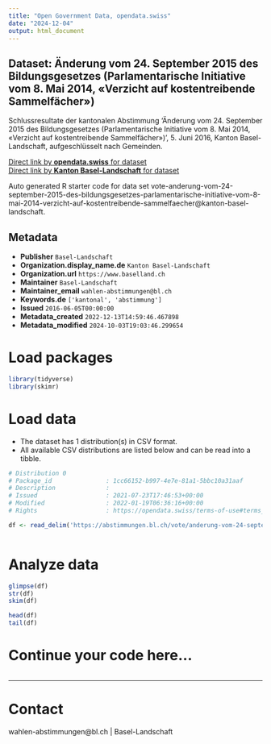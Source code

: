 ```yaml
---
title: "Open Government Data, opendata.swiss"
date: "2024-12-04"
output: html_document
---
```


## Dataset: Änderung vom 24. September 2015 des Bildungsgesetzes (Parlamentarische Initiative vom 8. Mai 2014, «Verzicht auf kostentreibende Sammelfächer»)

Schlussresultate der kantonalen Abstimmung 'Änderung vom 24. September 2015 des Bildungsgesetzes (Parlamentarische Initiative vom 8. Mai 2014, «Verzicht auf kostentreibende Sammelfächer»)', 5. Juni 2016, Kanton Basel-Landschaft, aufgeschlüsselt nach Gemeinden.

[Direct link by **opendata.swiss** for dataset](https://opendata.swiss/de/dataset/anderung-vom-24-september-2015-des-bildungsgesetzes-parlamentarische-initiative-vom-8-mai-2014-)<br>
[Direct link by **Kanton Basel-Landschaft** for dataset](https://abstimmungen.bl.ch/vote/anderung-vom-24-september-2015-des-bildungsgesetzes-parlamentarische-initiative-vom-8-mai-2014-verzicht-auf-kostentreibende-sammelfaecher/data)

Auto generated R starter code for data set vote-anderung-vom-24-september-2015-des-bildungsgesetzes-parlamentarische-initiative-vom-8-mai-2014-verzicht-auf-kostentreibende-sammelfaecher@kanton-basel-landschaft.

## Metadata

- **Publisher** `Basel-Landschaft`
- **Organization.display_name.de** `Kanton Basel-Landschaft`
- **Organization.url** `https://www.baselland.ch`
- **Maintainer** `Basel-Landschaft`
- **Maintainer_email** `wahlen-abstimmungen@bl.ch`
- **Keywords.de** `['kantonal', 'abstimmung']`
- **Issued** `2016-06-05T00:00:00`
- **Metadata_created** `2022-12-13T14:59:46.467898`
- **Metadata_modified** `2024-10-03T19:03:46.299654`


# Load packages

```r

library(tidyverse)
library(skimr)

```

# Load data

-   The dataset has 1 distribution(s) in CSV format.
-   All available CSV distributions are listed below and can be read into a tibble.

```r

# Distribution 0
# Package_id               : 1cc66152-b997-4e7e-81a1-5bbc10a31aaf
# Description              : 
# Issued                   : 2021-07-23T17:46:53+00:00
# Modified                 : 2022-01-19T06:36:16+00:00
# Rights                   : https://opendata.swiss/terms-of-use#terms_by

df <- read_delim('https://abstimmungen.bl.ch/vote/anderung-vom-24-september-2015-des-bildungsgesetzes-parlamentarische-initiative-vom-8-mai-2014-verzicht-auf-kostentreibende-sammelfaecher/data-csv')



```

# Analyze data

```r

glimpse(df)
str(df)
skim(df)

head(df)
tail(df)

```

# Continue your code here...

```r

```

------------------------------------------------------------------------

# Contact

wahlen-abstimmungen@bl.ch | Basel-Landschaft
